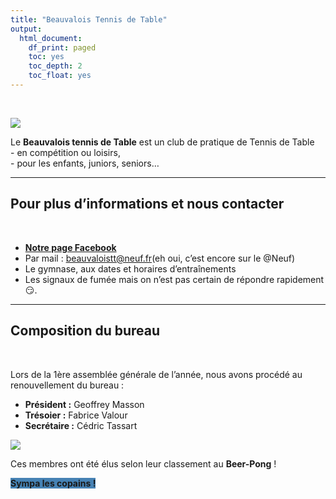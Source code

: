 ```yaml
---
title: "Beauvalois Tennis de Table"
output:
  html_document:
    df_print: paged
    toc: yes
    toc_depth: 2
    toc_float: yes
---
```


<br>

![](www/Actualites/logo.jpg)

Le **Beauvalois tennis de Table** est un club de pratique de Tennis de Table  
- en compétition ou loisirs,  
- pour les enfants, juniors, seniors...  

---

## **Pour plus d'informations et nous contacter**

<br>

- [**Notre page Facebook**](https://www.facebook.com/beauvaltennisdetable)
- Par mail : [beauvaloistt@neuf.fr](beauvaloistt@neuf.fr)(eh oui, c'est encore sur le @Neuf)
- Le gymnase, aux dates et horaires d'entraînements
- Les signaux de fumée mais on n'est pas certain de répondre rapidement 😏.

---

## **Composition du bureau**

<br>

Lors de la 1ère assemblée générale de l'année, nous avons procédé au renouvellement du bureau :  

- **Président :** Geoffrey Masson  
- **Trésoier :** Fabrice Valour  
- **Secrétaire :** Cédric Tassart  

![](www/Actualites/reunion ping.jpg)

Ces membres ont été élus selon leur classement au **Beer-Pong** ! 

<span style="background-color:steelBlue"> **Sympa les copains !** </span>
